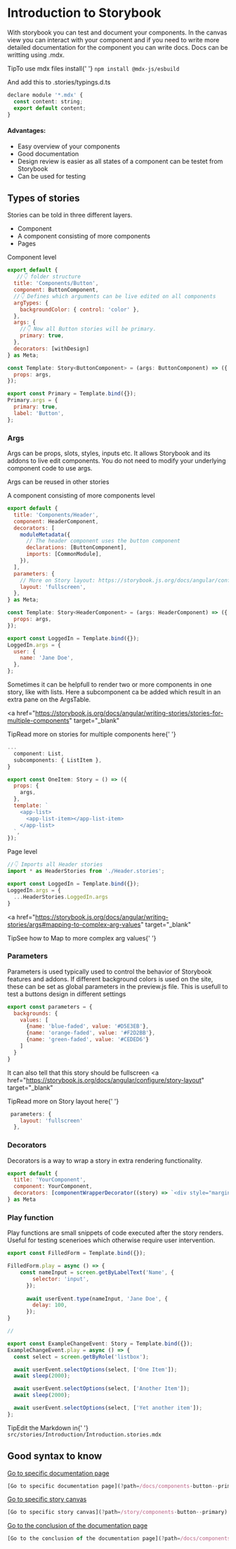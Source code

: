 
<Meta title="Introduction/Introduction" />

<style>{`
  .subheading {
    --mediumdark: '#999999';
    font-weight: 900;
    font-size: 13px;
    color: #999;
    letter-spacing: 6px;
    line-height: 24px;
    text-transform: uppercase;
    margin-bottom: 12px;
    margin-top: 40px;
  }

  .link-list {
    display: grid;
    grid-template-columns: 1fr;
    grid-template-rows: 1fr 1fr;
    row-gap: 10px;
  }

  @media (min-width: 620px) {
    .link-list {
      row-gap: 20px;
      column-gap: 20px;
      grid-template-columns: 1fr 1fr;
    }
  }

  @media all and (-ms-high-contrast:none) {
  .link-list {
      display: -ms-grid;
      -ms-grid-columns: 1fr 1fr;
      -ms-grid-rows: 1fr 1fr;
    }
  }

  .link-item {
    display: block;
    padding: 20px 30px 20px 15px;
    border: 1px solid #00000010;
    border-radius: 5px;
    transition: background 150ms ease-out, border 150ms ease-out, transform 150ms ease-out;
    color: #333333;
    display: flex;
    align-items: flex-start;
  }

  .link-item:hover {
    border-color: #1EA7FD50;
    transform: translate3d(0, -3px, 0);
    box-shadow: rgba(0, 0, 0, 0.08) 0 3px 10px 0;
  }

  .link-item:active {
    border-color: #1EA7FD;
    transform: translate3d(0, 0, 0);
  }

  .link-item strong {
    font-weight: 700;
    display: block;
    margin-bottom: 2px;
  }
  
  .link-item img {
    height: 40px;
    width: 40px;
    margin-right: 15px;
    flex: none;
  }

  .link-item span {
    font-size: 14px;
    line-height: 20px;
  }

  .tip {
    display: inline-block;
    border-radius: 1em;
    font-size: 11px;
    line-height: 12px;
    font-weight: 700;
    background: #E7FDD8;
    color: #66BF3C;
    padding: 4px 12px;
    margin-right: 10px;
    vertical-align: top;
  }

  .tip-wrapper {
    font-size: 13px;
    line-height: 20px;
    margin-top: 40px;
    margin-bottom: 40px;
  }

  .tip-wrapper code {
    font-size: 12px;
    display: inline-block;
  }
`}</style>

# Introduction to Storybook

With storybook you can test and document your components. 
In the canvas view you can interact with your component and if you need to write more detailed documentation for the component you can write docs.
Docs can be writting using .mdx. 


<div className="tip-wrapper">
  <span className="tip">Tip</span>To use mdx files install{' '}
  <code>npm install @mdx-js/esbuild</code>
</div>

And add this to .stories/typings.d.ts
```jsx
declare module '*.mdx' {
  const content: string;
  export default content;
}
```

#### Advantages:
* Easy overview of your components
* Good documentation
* Design review is easier as all states of a component can be testet from Storybook
* Can be used for testing


## Types of stories

Stories can be told in three different layers.
* Component
* A component consisting of more components
* Pages


<div className="subheading">Component level</div>

```jsx
export default {
   //👇 folder structure
  title: 'Components/Button', 
  component: ButtonComponent, 
  //👇 Defines which arguments can be live edited on all components
  argTypes: {
    backgroundColor: { control: 'color' },
  },
  args: {
    //👇 Now all Button stories will be primary.
    primary: true,
  },
  decorators: [withDesign]
} as Meta;

const Template: Story<ButtonComponent> = (args: ButtonComponent) => ({
  props: args, 
});

export const Primary = Template.bind({});
Primary.args = {
  primary: true,
  label: 'Button',
};
```

### Args 
Args can be props, slots, styles, inputs etc.
It allows Storybook and its addons to live edit components.
You do not need to modify your underlying component code to use args.

Args can be reused in other stories

<div className="subheading">A component consisting of more components level</div>

```jsx
export default {
  title: 'Components/Header',
  component: HeaderComponent,
  decorators: [
    moduleMetadata({
      // The header component uses the button component
      declarations: [ButtonComponent], 
      imports: [CommonModule],
    }),
  ],
  parameters: {
    // More on Story layout: https://storybook.js.org/docs/angular/configure/story-layout
    layout: 'fullscreen',
  },
} as Meta;

const Template: Story<HeaderComponent> = (args: HeaderComponent) => ({
  props: args,
});

export const LoggedIn = Template.bind({});
LoggedIn.args = {
  user: {
    name: 'Jane Doe',
  },
};
```

Sometimes it can be helpfull to render two or more components in one story, like with lists.
Here a subcomponent ca be added which result in an extra pane on the ArgsTable.

<a
    href="https://storybook.js.org/docs/angular/writing-stories/stories-for-multiple-components"
    target="_blank"
  >
<div className="tip-wrapper">
  <span className="tip">Tip</span>Read more on stories for multiple components here{' '}
</div>
</a>

```jsx
...
  component: List,
  subcomponents: { ListItem },
}

export const OneItem: Story = () => ({
  props: {
    args,
  },
  template: `
    <app-list>
      <app-list-item></app-list-item>
    </app-list>
  `,
});
```

<div className="subheading">Page level</div>

```jsx
//👇 Imports all Header stories
import * as HeaderStories from './Header.stories';

export const LoggedIn = Template.bind({});
LoggedIn.args = {
  ...HeaderStories.LoggedIn.args
}
```
<a
    href="https://storybook.js.org/docs/angular/writing-stories/args#mapping-to-complex-arg-values"
    target="_blank"
  >
<div className="tip-wrapper">
  <span className="tip">Tip</span>See how to Map to more complex arg values{' '}
</div>
</a>

### Parameters

Parameters is used typically used to control the behavior of Storybook features and addons. 
If different background colors is used on the site, these can be set as global parameters in the preview.js file.
This is usefull to test a buttons design in different settings

```jsx
export const parameters = {
  backgrounds: {
    values: [
      {name: 'blue-faded', value: '#D5E3EB'},
      {name: 'orange-faded', value: '#F2D2BB'},
      {name: 'green-faded', value: '#CEDED6'}
    ]
  }
}
```

It can also tell that this story should be fullscreen 
<a
    href="https://storybook.js.org/docs/angular/configure/story-layout"
    target="_blank"
  >
<div className="tip-wrapper">
  <span className="tip">Tip</span>Read more on Story layout here{' '}
</div>
</a>

```jsx
 parameters: {
    layout: 'fullscreen'
  },
```

### Decorators

Decorators is a way to wrap a story in extra rendering functionality. 

```jsx
export default {
  title: 'YourComponent',
  component: YourComponent,
  decorators: [componentWrapperDecorator((story) => `<div style="margin: 3em">${story}</div>`)],
} as Meta
```

### Play function

Play functions are small snippets of code executed after the story renders. Useful for testing scenerioes which otherwise require user intervention.

```jsx
export const FilledForm = Template.bind({});

FilledForm.play = async () => {
    const nameInput = screen.getByLabelText('Name', {
        selector: 'input',
      });
    
      await userEvent.type(nameInput, 'Jane Doe', {
        delay: 100,
      });
}

//

export const ExampleChangeEvent: Story = Template.bind({});
ExampleChangeEvent.play = async () => {
  const select = screen.getByRole('listbox');

  await userEvent.selectOptions(select, ['One Item']);
  await sleep(2000);

  await userEvent.selectOptions(select, ['Another Item']);
  await sleep(2000);

  await userEvent.selectOptions(select, ['Yet another item']);
};
```

<div className="tip-wrapper">
  <span className="tip">Tip</span>Edit the Markdown in{' '}
  <code>src/stories/Introduction/Introduction.stories.mdx</code>
</div>


## Good syntax to know
[Go to specific documentation page](?path=/docs/components-button--primary)

```jsx
[Go to specific documentation page](?path=/docs/components-button--primary)
```

[Go to specific story canvas](?path=/story/components-button--primary)

```jsx
[Go to specific story canvas](?path=/story/components-button--primary)
```

[Go to the conclusion of the documentation page](?path=/docs/components-button--primary#primary)

```jsx
[Go to the conclusion of the documentation page](?path=/docs/components-button--primary#primary)
```